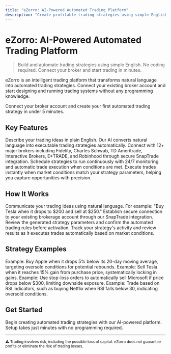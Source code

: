 ```yaml
---
title: "eZorro: AI-Powered Automated Trading Platform"
description: "Create profitable trading strategies using simple English. No coding required. Connect your broker and start automated trading in 5 minutes."
---
```


# eZorro: AI-Powered Automated Trading Platform

> Build and automate trading strategies using simple English. No coding required. Connect your broker and start trading in minutes.

eZorro is an intelligent trading platform that transforms natural language into automated trading strategies. Connect your existing broker account and start designing and running trading systems without any programming knowledge.

<Card title="Quick Start Guide" icon="rocket" href="/quickstart">
  Connect your broker account and create your first automated trading strategy in under 5 minutes.
</Card>

## Key Features

<CardGroup cols={2}>
  <Card title="Natural Language Processing" icon="comments" href="/development">
    Describe your trading ideas in plain English. Our AI converts natural language into executable trading strategies automatically.
  </Card>

  <Card title="Broker Integration" icon="handshake">
    Connect with 12+ major brokers including Fidelity, Charles Schwab, TD Ameritrade, Interactive Brokers, E*TRADE, and Robinhood through secure SnapTrade integration.
  </Card>

  <Card title="Automated Execution" icon="calendar-check">
    Schedule strategies to run continuously with 24/7 monitoring and automatic trade execution when conditions are met.
  </Card>

  <Card title="Real-time Processing" icon="bolt" href="/quickstart">
    Execute trades instantly when market conditions match your strategy parameters, helping you capture opportunities with precision.
  </Card>
</CardGroup>

## How It Works

<Steps>
  <Step title="Describe Your Strategy">
    Communicate your trading ideas using natural language. For example: "Buy Tesla when it drops to $200 and sell at $250."
  </Step>

  <Step title="Connect Your Broker">
    Establish secure connection to your existing brokerage account through our SnapTrade integration.
  </Step>

  <Step title="Review and Confirm">
    Review the generated strategy parameters and confirm the automated trading rules before activation.
  </Step>

  <Step title="Monitor Performance">
    Track your strategy's activity and review results as it executes trades automatically based on market conditions.
  </Step>
</Steps>

## Strategy Examples

<CardGroup cols={2}>
  <Card title="Mean Reversion" icon="arrow-trend-down">
    Example: Buy Apple when it drops 5% below its 20-day moving average, targeting oversold conditions for potential rebounds.
  </Card>

  <Card title="Profit Taking" icon="bullseye">
    Example: Sell Tesla when it reaches 15% gain from purchase price, systematically locking in gains.
  </Card>

  <Card title="Risk Management" icon="shield">
    Example: Use stop-loss orders to automatically sell Microsoft if price drops below $300, limiting downside exposure.
  </Card>

  <Card title="Technical Analysis" icon="chart-line">
    Example: Trade based on RSI indicators, such as buying Netflix when RSI falls below 30, indicating oversold conditions.
  </Card>
</CardGroup>

## Get Started

<Card title="Launch eZorro Platform" icon="rocket" href="https://platform.ezorro.app">
  Begin creating automated trading strategies with our AI-powered platform. Setup takes just minutes with no programming required.
</Card>

---

<sub>⚠️ Trading involves risk, including the possible loss of capital. eZorro does not guarantee profits or eliminate the risk of trading losses.</sub>